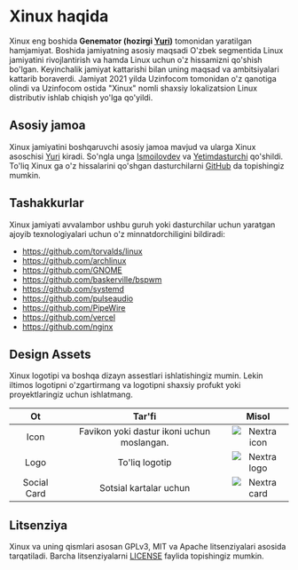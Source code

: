 # Xinux haqida

Xinux eng boshida **Genemator (hozirgi [Yuri](https://github.com/katsuki-yuri))** tomonidan yaratilgan hamjamiyat.
Boshida jamiyatning asosiy maqsadi O'zbek segmentida Linux jamiyatini rivojlantirish va hamda Linux uchun o'z hissamizni
qo'shish bo'lgan. Keyinchalik jamiyat kattarishi bilan uning maqsad va ambitsiyalari kattarib boraverdi. Jamiyat
2021 yilda Uzinfocom tomonidan o'z qanotiga olindi va Uzinfocom ostida "Xinux" nomli shaxsiy lokalizatsion Linux distributiv ishlab
chiqish yo'lga qo'yildi.

## Asosiy jamoa

Xinux jamiyatini boshqaruvchi asosiy jamoa mavjud va ularga Xinux asoschisi [Yuri](https://github.com/katsuki-yuri)
kiradi. So'ngla unga [Ismoilovdev](https://github.com/ismoilovdevml) va [Yetimdasturchi](https://github.com/yetimdasturchi)
qo'shildi. To'liq Xinux ga o'z hissalarini qo'shgan dasturchilarni [GitHub](https://github.com/uzinfocom-org/xinux/graphs/contributors)
da topishingiz mumkin.

## Tashakkurlar

Xinux jamiyati avvalambor ushbu guruh yoki dasturchilar uchun yaratgan ajoyib texnologiyalari uchun o'z minnatdorchiligini
bildiradi:

- https://github.com/torvalds/linux
- https://github.com/archlinux
- https://github.com/GNOME
- https://github.com/baskerville/bspwm
- https://github.com/systemd
- https://github.com/pulseaudio
- https://github.com/PipeWire
- https://github.com/vercel
- https://github.com/nginx

## Design Assets

Xinux logotipi va boshqa dizayn assestlari ishlatishingiz mumin. Lekin iltimos logotipni o'zgartirmang va logotipni
shaxsiy profukt yoki proyektlaringiz uchun ishlatmang.

|     Ot      |                   Tar'fi                   |            Misol             |
| :---------: | :----------------------------------------: | :--------------------------: |
|    Icon     | Favikon yoki dastur ikoni uchun moslangan. | ![Nextra icon](/favicon.svg) |
|    Logo     |               To'liq logotip               |  ![Nextra logo](/logo.svg)   |
| Social Card |           Sotsial kartalar uchun           |   ![Nextra card](/og.jpeg)   |

## Litsenziya

Xinux va uning qismlari asosan GPLv3, MIT va Apache litsenziyalari asosida tarqatiladi. Barcha litsenziyalarni [LICENSE](/LICENSE)
faylida topishingiz mumkin.
